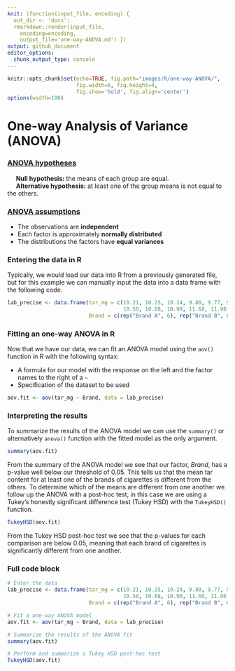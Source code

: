 ```yaml
---
knit: (function(input_file, encoding) {
  out_dir <- 'docs';
  rmarkdown::render(input_file,
    encoding=encoding,
    output_file='one-way-ANOVA.md') })
output: github_document
editor_options:
  chunk_output_type: console
---
```

  
```r
knitr::opts_chunk$set(echo=TRUE, fig.path="images/R/one-way-ANOVA/",
                      fig.width=6, fig.height=4,
                      fig.show='hold', fig.align='center')
options(width=100)
```

# One-way Analysis of Variance (ANOVA)

### [ANOVA hypotheses](https://online.stat.psu.edu/stat500/lesson/10/10.2)

&nbsp;&nbsp;&nbsp;&nbsp;&nbsp;**Null hypothesis:** the means of each group are equal.  
&nbsp;&nbsp;&nbsp;&nbsp;&nbsp;**Alternative hypothesis:** at least one of the group means is not equal to the others.

### [ANOVA assumptions](https://online.stat.psu.edu/stat500/lesson/10/10.2/10.2.1)

- The observations are **independent**
- Each factor is approximately **normally distributed**
- The distributions the factors have **equal variances**

### Entering the data in R

Typically, we would load our data into R from a previously generated file, but for this example we can manually input the data into a data frame with the following code.

```r
lab_precise <- data.frame(tar_mg = c(10.21, 10.25, 10.24, 9.80, 9.77, 9.73, 11.32, 11.20, 11.40,
                                     10.50, 10.68, 10.90, 11.60, 11.90, 11.80, 12.30, 12.20, 12.20),
                          Brand = c(rep("Brand A", 6), rep("Brand B", 6), rep("Brand C", 6)))
```

### Fitting an one-way ANOVA in R

Now that we have our data, we can fit an ANOVA model using the `aov()` function in R with the following syntax:

- A formula for our model with the response on the left and the factor names to the right of a `~`
- Specification of the dataset to be used

```r
aov.fit <- aov(tar_mg ~ Brand, data = lab_precise)
```

### Interpreting the results

To summarize the results of the ANOVA model we can use the `summary()` or alternatively `anova()` function with the fitted model as the only argument.

```r
summary(aov.fit)
```

From the summary of the ANOVA model we see that our factor, *Brand*, has a p-value well below our threshold of 0.05. This tells us that the mean tar content for at least one of the brands of cigarettes is different from the others. To determine which of the means are different from one another we follow up the ANOVA with a post-hoc test, in this case we are using a Tukey's honestly significant difference test (Tukey HSD) with the `TukeyHSD()` function.

```r
TukeyHSD(aov.fit)
```

From the Tukey HSD post-hoc test we see that the p-values for each comparison are below 0.05, meaning that each brand of cigarettes is significantly different from one another.

### Full code block

```r
# Enter the data
lab_precise <- data.frame(tar_mg = c(10.21, 10.25, 10.24, 9.80, 9.77, 9.73, 11.32, 11.20, 11.40,
                                     10.50, 10.68, 10.90, 11.60, 11.90, 11.80, 12.30, 12.20, 12.20),
                          Brand = c(rep("Brand A", 6), rep("Brand B", 6), rep("Brand C", 6)))

# Fit a one-way ANOVA model
aov.fit <- aov(tar_mg ~ Brand, data = lab_precise)

# Summarize the results of the ANOVA fit
summary(aov.fit)

# Perform and summarize a Tukey HSD post-hoc test
TukeyHSD(aov.fit)
```
